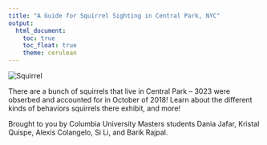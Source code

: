 ```yaml
---
title: "A Guide for Squirrel Sighting in Central Park, NYC"
output: 
  html_document:
    toc: true
    toc_float: true
    theme: cerulean
---
```


<img src="Squirrel.JPG" alt="Squirrel">

There are a bunch of squirrels that live in Central Park -- 3023 were obserbed and accounted for in October of 2018! Learn about the different kinds of behaviors squirrels there exhibit, and more!

Brought to you by Columbia University Masters students Dania Jafar, Kristal Quispe, Alexis Colangelo, Si Li, and Barik Rajpal.
